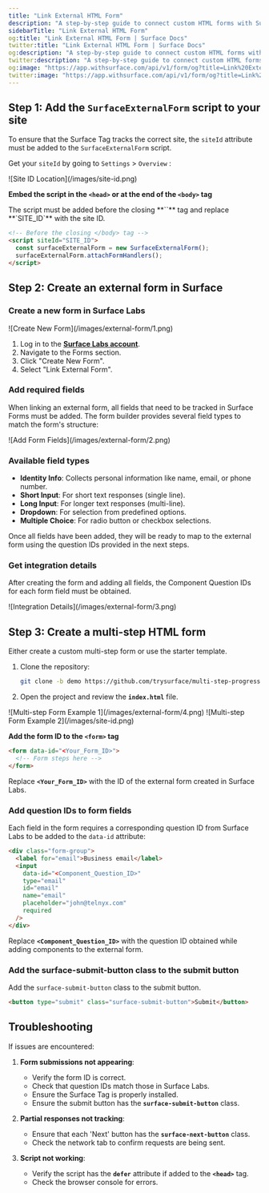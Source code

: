 ```yaml
---
title: "Link External HTML Form"
description: "A step-by-step guide to connect custom HTML forms with Surface Labs for partial response tracking, workflows, lead scoring, and enrichment"
sidebarTitle: "Link External HTML Form"
og:title: "Link External HTML Form | Surface Docs"
twitter:title: "Link External HTML Form | Surface Docs"
og:description: "A step-by-step guide to connect custom HTML forms with Surface Labs for partial response tracking, workflows, lead scoring, and enrichment"
twitter:description: "A step-by-step guide to connect custom HTML forms with Surface Labs for partial response tracking, workflows, lead scoring, and enrichment"
og:image: "https://app.withsurface.com/api/v1/form/og?title=Link%20External%20HTML%20Form"
twitter:image: "https://app.withsurface.com/api/v1/form/og?title=Link%20External%20HTML%20Form"
---
```



<SurfaceTagWarning />

## Step 1: Add the `SurfaceExternalForm` script to your site

To ensure that the Surface Tag tracks the correct site, the `siteId` attribute must be added to the `SurfaceExternalForm` script.

Get your `siteId` by going to `Settings` > `Overview` :

<Frame>
![Site ID Location](/images/site-id.png)
</Frame>

**Embed the script in the `<head>` or at the end of the `<body>` tag**

<Info>
The script must be added before the closing **`</body>`** tag and replace **`SITE_ID`** with the site ID.
</Info>

```html
<!-- Before the closing </body> tag -->
<script siteId="SITE_ID">
  const surfaceExternalForm = new SurfaceExternalForm();
  surfaceExternalForm.attachFormHandlers();
</script>
```

## Step 2: Create an external form in Surface

### Create a new form in Surface Labs

<Frame>
![Create New Form](/images/external-form/1.png)
</Frame>

1. Log in to the [**Surface Labs account**](https://app.surfacelabs.com/).
2. Navigate to the Forms section.
3. Click "Create New Form".
4. Select "Link External Form".

### Add required fields

When linking an external form, all fields that need to be tracked in Surface Forms must be added. The form builder provides several field types to match the form's structure:

<Frame>
![Add Form Fields](/images/external-form/2.png)
</Frame>

### Available field types

- **Identity Info**: Collects personal information like name, email, or phone number.
- **Short Input**: For short text responses (single line).
- **Long Input**: For longer text responses (multi-line).
- **Dropdown**: For selection from predefined options.
- **Multiple Choice**: For radio button or checkbox selections.

Once all fields have been added, they will be ready to map to the external form using the question IDs provided in the next steps.

### Get integration details

After creating the form and adding all fields, the Component Question IDs for each form field must be obtained.

<Frame>
![Integration Details](/images/external-form/3.png)
</Frame>

## Step 3: Create a multi-step HTML form

Either create a custom multi-step form or use the starter template.

1. Clone the repository:
    
    ```bash
    git clone -b demo https://github.com/trysurface/multi-step-progressive-form
    ```
    
2. Open the project and review the **`index.html`** file.

<Frame>
![Multi-step Form Example 1](/images/external-form/4.png)
</Frame>

<Frame>
![Multi-step Form Example 2](/images/site-id.png)
</Frame>

**Add the form ID to the `<form>` tag**

```html
<form data-id="<Your_Form_ID>">
  <!-- Form steps here -->
</form>
```

Replace **`<Your_Form_ID>`** with the ID of the external form created in Surface Labs.

### Add question IDs to form fields

Each field in the form requires a corresponding question ID from Surface Labs to be added to the `data-id` attribute:

```html
<div class="form-group">
  <label for="email">Business email</label>
  <input
    data-id="<Component_Question_ID>"
    type="email"
    id="email"
    name="email"
    placeholder="john@telnyx.com"
    required
  />
</div>
```

Replace **`<Component_Question_ID>`** with the question ID obtained while adding components to the external form.

### Add the surface-submit-button class to the submit button

Add the `surface-submit-button` class to the submit button.

```html
<button type="submit" class="surface-submit-button">Submit</button>
```

## Troubleshooting

If issues are encountered:

1. **Form submissions not appearing**:
    - Verify the form ID is correct.
    - Check that question IDs match those in Surface Labs.
    - Ensure the Surface Tag is properly installed.
    - Ensure the submit button has the **`surface-submit-button`** class.

2. **Partial responses not tracking**:
    - Ensure that each 'Next' button has the **`surface-next-button`** class.
    - Check the network tab to confirm requests are being sent.

3. **Script not working**:
    - Verify the script has the **`defer`** attribute if added to the **`<head>`** tag.
    - Check the browser console for errors.
